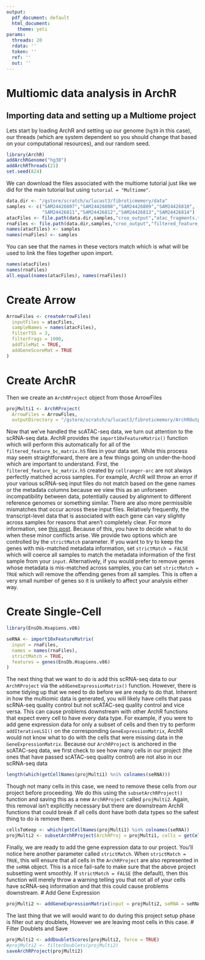 ```yaml
---
output:
  pdf_document: default
  html_document:
    theme: yeti
params:
  threads: 20
  rdata: ''
  token: ''
  ref: ''
  out: ''
---
```


# Multiomic data analysis in ArchR

## Importing data and setting up a Multiome project


Lets start by loading ArchR and setting up our genome (`hg39` in this case), our threads (which are system dependent so you should change that based on your computational resources), and our random seed.

```r
library(ArchR)
addArchRGenome("hg38")
addArchRThreads(21)
set.seed(824)
```

We can download the files associated with the multiome tutorial just like we did for the main tutorial but using `tutorial = "Multiome"`.

```r
data.dir <- "/gstore/scratch/u/lucast3/fibroticmemory/data"
samples <- c("SAM24426807","SAM24426808","SAM24426809","SAM24426810",
             "SAM24426811","SAM24426812","SAM24426813","SAM24426814")
atacFiles <- file.path(data.dir,samples,"croo_output","atac_fragments.tsv.gz")
rnaFiles <- file.path(data.dir,samples,"croo_output","filtered_feature_bc_matrix.h5")
names(atacFiles) <- samples
names(rnaFiles) <- samples
```

You can see that the names in these vectors match which is what will be used to link the files together upon import.

```r
names(atacFiles)
names(rnaFiles)
all.equal(names(atacFiles), names(rnaFiles))
```

# Create Arrow

```r
ArrowFiles <- createArrowFiles(
  inputFiles = atacFiles,
  sampleNames = names(atacFiles),
  filterTSS = 3,
  filterFrags = 1000,
  addTileMat = TRUE,
  addGeneScoreMat = TRUE
)
```

# Create ArchR
Then we create an `ArchRProject` object from those ArrowFiles
```r
projMulti1 <- ArchRProject(
  ArrowFiles = ArrowFiles,
  outputDirectory = "/gstore/scratch/u/lucast3/fibroticmemory/ArchROutput")
```

Now that we've handled the scATAC-seq data, we turn out attention to the scRNA-seq data. ArchR provides the `import10xFeatureMatrix()` function which will perform this automatically for all of the `filtered_feature_bc_matrix.h5` files in your data set. While this process may seem straightforward, there are a few things going on under-the-hood which are important to understand. First, the `filtered_feature_bc_matrix.h5` created by `cellranger-arc` are not always perfectly matched across samples. For example, ArchR will throw an error if your various scRNA-seq input files do not match based on the gene names or the metadata columns because we view this as an unforseen incompatibility between data, potentially caused by alignment to different reference genomes or something similar. There are also more permissible mismatches that occur across these input files. Relatively frequently, the transcript-level data that is associated with each gene can vary slightly across samples for reasons that aren't completely clear. For more information, see [this post](https://github.com/GreenleafLab/ArchR/issues/507#issuecomment-1063139673). Because of this, you have to decide what to do when these minor conflicts arise. We provide two options which are controlled by the `strictMatch` parameter. If you want to try to keep the genes with mis-matched metadata information, set `strictMatch = FALSE` which will coerce all samples to match the metadata information of the first sample from your `input`. Alternatively, if you would prefer to remove genes whose metadata is mis-matched across samples, you can set `strictMatch = TRUE` which will remove the offending genes from all samples. This is often a very small number of genes so it is unlikely to affect your analysis either way.

# Create Single-Cell
```r
library(EnsDb.Hsapiens.v86)

seRNA <- import10xFeatureMatrix(
  input = rnaFiles,
  names = names(rnaFiles),
  strictMatch = TRUE,
  features = genes(EnsDb.Hsapiens.v86)
)
```


The next thing that we want to do is add this scRNA-seq data to our `ArchRProject` via the `addGeneExpressionMatrix()` function. However, there is some tidying up that we need to do before we are ready to do that. Inherent in how the multiomic data is generated, you will likely have cells that pass scRNA-seq quality control but not scATAC-seq quality control and vice versa. This can cause problems downstream with other ArchR functions that expect every cell to have every data type. For example, if you were to add gene expression data for only a subset of cells and then try to perform `addIterativeLSI()` on the corresponding `GeneExpressionMatrix`, ArchR would not know what to do with the cells that were missing data in the `GeneExpressionMatrix`. Because our `ArchRProject` is anchored in the scATAC-seq data, we first check to see how many cells in our project (the ones that have passed scATAC-seq quality control) are not also in our scRNA-seq data

```r
length(which(getCellNames(projMulti1) %ni% colnames(seRNA)))
```

Though not many cells in this case, we need to remove these cells from our project before proceeding. We do this using the `subsetArchRProject()` function and saving this as a new `ArchRProject` called `projMulti2`. Again, this removal isn't explicitly necessary but there are downstream ArchR functions that could break if all cells dont have both data types so the safest thing to do is remove them.

```r
cellsToKeep <- which(getCellNames(projMulti1) %in% colnames(seRNA))
projMulti2 <- subsetArchRProject(ArchRProj = projMulti1, cells = getCellNames(projMulti1)[cellsToKeep], outputDirectory = "Save-ProjMulti2",force = TRUE)
```


Finally, we are ready to add the gene expression data to our project. You'll notice here another parameter called `strictMatch`. When `strictMatch = TRUE`, this will ensure that all cells in the `ArchRProject` are also represented in the `seRNA` object. This is a nice fail-safe to make sure that the above project subsetting went smoothly. If `strictMatch = FALSE` (the default), then this function will merely throw a warning telling you that not all of your cells have scRNA-seq information and that this could cause problems downstream.
# Add Gene Expression
```r
projMulti2 <- addGeneExpressionMatrix(input = projMulti2, seRNA = seRNA, strictMatch = TRUE, force = TRUE)
```

The last thing that we will would want to do during this project setup phase is filter out any doublets, However we are leaving most cells in this case.
# Filter Doublets and Save
```r
projMulti2 <- addDoubletScores(projMulti2, force = TRUE)
#projMulti2 <- filterDoublets(projMulti2)
saveArchRProject(projMulti2)
```
